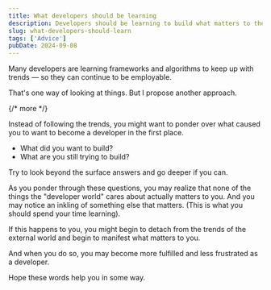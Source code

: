```yaml
---
title: What developers should be learning
description: Developers should be learning to build what matters to them.
slug: what-developers-should-learn
tags: ['Advice']
pubDate: 2024-09-08
---
```


Many developers are learning frameworks and algorithms to keep up with trends — so they can continue to be employable.

That's one way of looking at things. But I propose another approach.

{/* more */}

Instead of following the trends, you might want to ponder over what caused you to want to become a developer in the first place.

- What did you want to build?
- What are you still trying to build?

Try to look beyond the surface answers and go deeper if you can.

As you ponder through these questions, you may realize that none of the things the "developer world" cares about actually matters to you. And you may notice an inkling of something else that matters. (This is what you should spend your time learning).

If this happens to you, you might begin to detach from the trends of the external world and begin to manifest what matters to you.

And when you do so, you may become more fulfilled and less frustrated as a developer.

Hope these words help you in some way.

